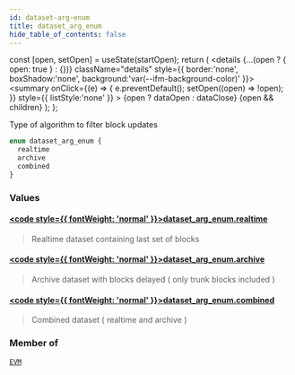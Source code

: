 ```yaml
---
id: dataset-arg-enum
title: dataset_arg_enum
hide_table_of_contents: false
---
```







  const [open, setOpen] = useState(startOpen);
  return (
    <details {...(open ? { open: true } : {})} className="details" style={{ border:'none', boxShadow:'none', background:'var(--ifm-background-color)' }}>
      <summary
        onClick={(e) => {
          e.preventDefault();
          setOpen((open) => !open);
        }}
        style={{ listStyle:'none' }}
      >
      {open ? dataOpen : dataClose}
      </summary>
      {open && children}
    </details>
  );
};




Type of algorithm to filter block updates


```graphql
enum dataset_arg_enum {
  realtime
  archive
  combined
}
```




### Values

#### [<code style={{ fontWeight: 'normal' }}>dataset_arg_enum.<b>realtime</b></code>](#) 
> Realtime dataset containing last set of blocks
> 

#### [<code style={{ fontWeight: 'normal' }}>dataset_arg_enum.<b>archive</b></code>](#) 
> Archive dataset with blocks delayed ( only trunk blocks included )
> 

#### [<code style={{ fontWeight: 'normal' }}>dataset_arg_enum.<b>combined</b></code>](#) 
> Combined dataset ( realtime and archive )
> 



### Member of

[`EVM`](/docs/graphql-reference/queries/evm)  <Badge class="secondary" text="query"/>

